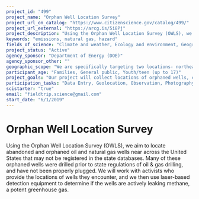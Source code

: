 ```yaml
---
project_id: "499"
project_name: "Orphan Well Location Survey"
project_url_on_catalog: "https://www.citizenscience.gov/catalog/499/"
project_url_external: "https://arcg.is/5i8Pj"
project_description: "Using the Orphan Well Location Survey (OWLS), we aim to locate abandoned and orphaned oil and natural gas wells near across the United States that may not be registered in the state databases. Many of these orphaned wells were drilled prior to state regulations of oil &amp; gas drilling, and have not been properly plugged. We will work with activists who provide the locations of wells they encounter, and we then use laser-based detection equipment to determine if the wells are actively leaking methane, a potent greenhouse gas."
keywords: "emissions, natural gas, hazard"
fields_of_science: "Climate and weather, Ecology and environment, Geography, Geology and earth science, Nature and outdoors"
project_status: "Active"
agency_sponsor: "Department of Energy (DOE)"
agency_sponsor_other: ""
geographic_scope: "We are specifically targeting two locations- northeastern Oklahoma and western Pennsylvania. However, we are interested in data from any part of the continental United States."
participant_age: "Families, General public, Youth/teen (up to 17)"
project_goals: "Our project will collect locations of orphaned wells, compare those locations to state databases, and inform proper authorities of the locations of the wells while also assessing environmental hazards such as methane emissions."
participation_tasks: "Data Entry, Geolocation, Observation, Photography, Site Selection and/or Description"
scistarter: "true"
email: "fieldtrip.science@gmail.com"
start_date: "6/1/2019"
---
```


# Orphan Well Location Survey

Using the Orphan Well Location Survey (OWLS), we aim to locate abandoned and orphaned oil and natural gas wells near across the United States that may not be registered in the state databases. Many of these orphaned wells were drilled prior to state regulations of oil &amp; gas drilling, and have not been properly plugged. We will work with activists who provide the locations of wells they encounter, and we then use laser-based detection equipment to determine if the wells are actively leaking methane, a potent greenhouse gas.
